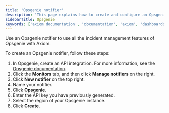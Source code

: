 ```yaml
---
title: 'Opsgenie notifier'
description: 'This page explains how to create and configure an Opsgenie notifier.'
sidebarTitle: Opsgenie
keywords: ['axiom documentation', 'documentation', 'axiom', 'dashboards', 'monitors', 'notifiers', 'slack', 'email', 'pagerduty', 'webhook', 'opsgenie', 'discord', 'discord webhook']
---
```


Use an Opsgenie notifier to use all the incident management features of Opsgenie with Axiom.

To create an Opsgenie notifier, follow these steps:

1. In Opsgenie, create an API integration. For more information, see the [Opsgenie documentation](https://support.atlassian.com/opsgenie/docs/create-a-default-api-integration/).
1. Click the **Monitors** tab, and then click **Manage notifiers** on the right.
1. Click **New notifier** on the top right.
1. Name your notifier.
1. Click **Opsgenie**.
1. Enter the API key you have previously generated.
1. Select the region of your Opsgenie instance.
1. Click **Create**.